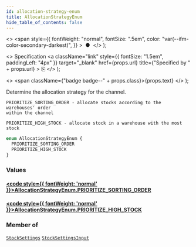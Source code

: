 ```yaml
---
id: allocation-strategy-enum
title: AllocationStrategyEnum
hide_table_of_contents: false
---
```


  <>
    <span
      style={{
        fontWeight: "normal",
        fontSize: ".5em",
        color: "var(--ifm-color-secondary-darkest)",
      }}
    >
      &nbsp;●&nbsp;
    </span>
  </>
);

  <>
    Specification
    <a
      className="link"
      style={{ fontSize: "1.5em", paddingLeft: "4px" }}
      target="\_blank"
      href={props.url}
      title={"Specified by " + props.url}
    >
      ⎘
    </a>
  </>
);

  <>
    <span className={"badge badge--" + props.class}>{props.text}</span>
  </>
);

Determine the allocation strategy for the channel.

    PRIORITIZE_SORTING_ORDER - allocate stocks according to the warehouses' order
    within the channel

    PRIORITIZE_HIGH_STOCK - allocate stock in a warehouse with the most stock

```graphql
enum AllocationStrategyEnum {
  PRIORITIZE_SORTING_ORDER
  PRIORITIZE_HIGH_STOCK
}
```

### Values

#### [<code style={{ fontWeight: 'normal' }}>AllocationStrategyEnum.<b>PRIORITIZE_SORTING_ORDER</b></code>](#)

>

#### [<code style={{ fontWeight: 'normal' }}>AllocationStrategyEnum.<b>PRIORITIZE_HIGH_STOCK</b></code>](#)

>

### Member of

[`StockSettings`](../../api-reference/objects/stock-settings) <Badge class="secondary" text="object"/><Bullet />[`StockSettingsInput`](../../api-reference/inputs/stock-settings-input) <Badge class="secondary" text="input"/>
